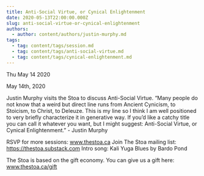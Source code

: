 ```yaml
---
title: Anti-Social Virtue, or Cynical Enlightenment
date: 2020-05-13T22:00:00.000Z
slug: anti-social-virtue-or-cynical-enlightenment
authors:
  - author: content/authors/justin-murphy.md
tags:
  - tag: content/tags/session.md
  - tag: content/tags/anti-social-virtue.md
  - tag: content/tags/cynical-enlightenment.md
---
```






Thu May 14 2020

May 14th, 2020

Justin Murphy visits the Stoa to discuss Anti-Social Virtue. “Many people do not know that a weird but direct line runs from Ancient Cynicism, to Stoicism, to Christ, to Deleuze. This is my line so I think I am well positioned to very briefly characterize it in generative way. If you’d like a catchy title you can call it whatever you want, but I might suggest: Anti-Social Virtue, or Cynical Enlightenment.” - Justin Murphy

RSVP for more sessions: www.thestoa.ca
Join The Stoa mailing list: https://thestoa.substack.com
Intro song: Kali Yuga Blues by Bardo Pond

The Stoa is based on the gift economy. You can give us a gift here: www.thestoa.ca/gift


